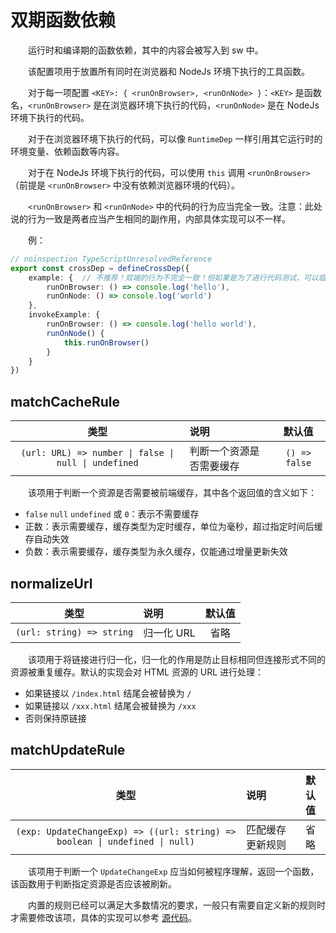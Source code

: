 # 双期函数依赖

&emsp;&emsp;运行时和编译期的函数依赖，其中的内容会被写入到 sw 中。

&emsp;&emsp;该配置项用于放置所有同时在浏览器和 NodeJs 环境下执行的工具函数。

&emsp;&emsp;对于每一项配置 `<KEY>: { <runOnBrowser>, <runOnNode> }`：`<KEY>` 是函数名，`<runOnBrowser>` 是在浏览器环境下执行的代码，`<runOnNode>` 是在 NodeJs 环境下执行的代码。

&emsp;&emsp;对于在浏览器环境下执行的代码，可以像 `RuntimeDep` 一样引用其它运行时的环境变量、依赖函数等内容。

&emsp;&emsp;对于在 NodeJs 环境下执行的代码，可以使用 `this` 调用 `<runOnBrowser>`（前提是 `<runOnBrowser>` 中没有依赖浏览器环境的代码）。

&emsp;&emsp;`<runOnBrowser>` 和 `<runOnNode>` 中的代码的行为应当完全一致。注意：此处说的行为一致是两者应当产生相同的副作用，内部具体实现可以不一样。

&emsp;&emsp;例：

```typescript
// noinspection TypeScriptUnresolvedReference
export const crossDep = defineCrossDep({
    example: {  // 不推荐！双端的行为不完全一致！但如果是为了进行代码测试，可以临时这么干。
        runOnBrowser: () => console.log('hello'),
        runOnNode: () => console.log('world')
    },
    invokeExample: {
        runOnBrowser: () => console.log('hello world'),
        runOnNode() {
            this.runOnBrowser()
        }
    }
})
```

## matchCacheRule

|                          类型                          | 说明           |      默认值      |
|:----------------------------------------------------:|:-------------|:-------------:|
| `(url: URL) => number \| false \| null \| undefined` | 判断一个资源是否需要缓存 | `() => false` |

&emsp;&emsp;该项用于判断一个资源是否需要被前端缓存，其中各个返回值的含义如下：

- `false` `null` `undefined` 或 `0`：表示不需要缓存
- 正数：表示需要缓存，缓存类型为定时缓存，单位为毫秒，超过指定时间后缓存自动失效
- 负数：表示需要缓存，缓存类型为永久缓存，仅能通过增量更新失效

## normalizeUrl

|            类型             | 说明      | 默认值 |
|:-------------------------:|:--------|:---:|
| `(url: string) => string` | 归一化 URL | 省略  |

&emsp;&emsp;该项用于将链接进行归一化，归一化的作用是防止目标相同但连接形式不同的资源被重复缓存。默认的实现会对 HTML 资源的 URL 进行处理：

- 如果链接以 `/index.html` 结尾会被替换为 `/`
- 如果链接以 `/xxx.html` 结尾会被替换为 `/xxx`
- 否则保持原链接

## matchUpdateRule

|                                     类型                                      | 说明       | 默认值 |
|:---------------------------------------------------------------------------:|:---------|:---:|
| `(exp: UpdateChangeExp) => ((url: string) => boolean \| undefined \| null)` | 匹配缓存更新规则 | 省略  |

&emsp;&emsp;该项用于判断一个 `UpdateChangeExp` 应当如何被程序理解，返回一个函数，该函数用于判断指定资源是否应该被刷新。

&emsp;&emsp;内置的规则已经可以满足大多数情况的要求，一般只有需要自定义新的规则时才需要修改该项，具体的实现可以参考 [源代码](https://github.com/EmptyDreams/swpp-backends/blob/v3/src/swpp/database/CrossDepCode.ts#L64)。